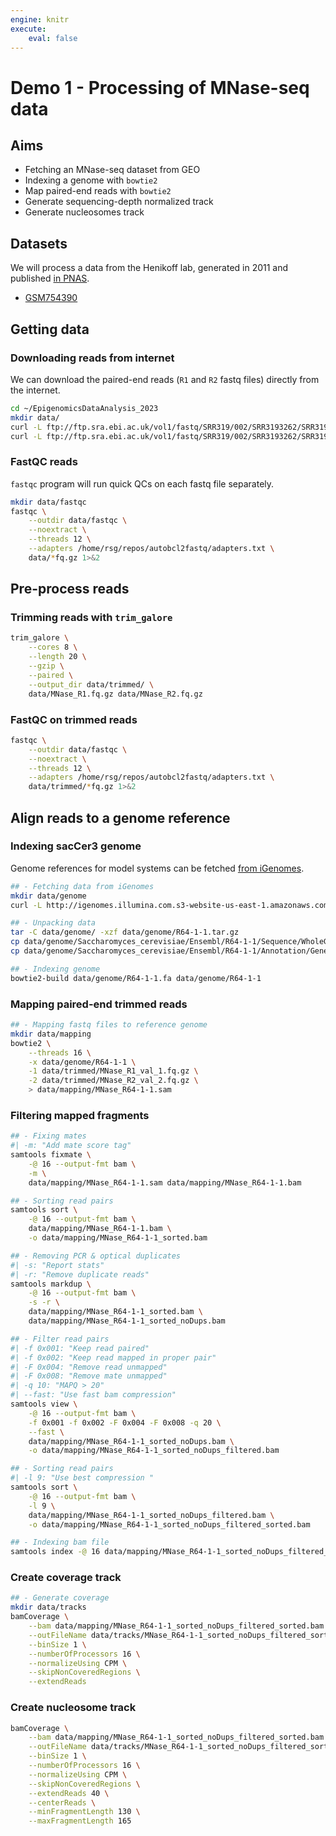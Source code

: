 ```yaml
---
engine: knitr
execute:
    eval: false
---
```


# Demo 1 - Processing of MNase-seq data

::: {.callout-note icon='true'}
## Aims

- Fetching an MNase-seq dataset from GEO 
- Indexing a genome with `bowtie2`
- Map paired-end reads with `bowtie2`
- Generate sequencing-depth normalized track
- Generate nucleosomes track
:::

::: {.callout-tip icon='true'}
## Datasets

We will process a data from the Henikoff lab, generated in 2011 and published [in PNAS](https://doi.org/10.1073/pnas.1110731108).

- [GSM754390](https://www.ncbi.nlm.nih.gov/geo/query/acc.cgi?acc=GSM754390)
:::

## Getting data

### Downloading reads from internet

We can download the paired-end reads (`R1` and `R2` fastq files) directly 
from the internet. 

```bash
cd ~/EpigenomicsDataAnalysis_2023
mkdir data/
curl -L ftp://ftp.sra.ebi.ac.uk/vol1/fastq/SRR319/002/SRR3193262/SRR3193262_1.fastq.gz -o data/MNase_R1.fq.gz
curl -L ftp://ftp.sra.ebi.ac.uk/vol1/fastq/SRR319/002/SRR3193262/SRR3193262_2.fastq.gz -o data/MNase_R2.fq.gz
```

### FastQC reads

`fastqc` program will run quick QCs on each fastq file separately. 

```bash
mkdir data/fastqc
fastqc \
    --outdir data/fastqc \
    --noextract \
    --threads 12 \
    --adapters /home/rsg/repos/autobcl2fastq/adapters.txt \
    data/*fq.gz 1>&2
```

## Pre-process reads 

### Trimming reads with `trim_galore`

```bash
trim_galore \
    --cores 8 \
    --length 20 \
    --gzip \
    --paired \
    --output_dir data/trimmed/ \
    data/MNase_R1.fq.gz data/MNase_R2.fq.gz
```

### FastQC on trimmed reads

```bash
fastqc \
    --outdir data/fastqc \
    --noextract \
    --threads 12 \
    --adapters /home/rsg/repos/autobcl2fastq/adapters.txt \
    data/trimmed/*fq.gz 1>&2
```

## Align reads to a genome reference 

### Indexing sacCer3 genome 

Genome references for model systems can be fetched [from iGenomes](https://emea.support.illumina.com/sequencing/sequencing_software/igenome.html).

```bash
## - Fetching data from iGenomes
mkdir data/genome
curl -L http://igenomes.illumina.com.s3-website-us-east-1.amazonaws.com/Saccharomyces_cerevisiae/Ensembl/R64-1-1/Saccharomyces_cerevisiae_Ensembl_R64-1-1.tar.gz -o data/genome/R64-1-1.tar.gz

## - Unpacking data 
tar -C data/genome/ -xzf data/genome/R64-1-1.tar.gz
cp data/genome/Saccharomyces_cerevisiae/Ensembl/R64-1-1/Sequence/WholeGenomeFasta/genome.fa data/genome/R64-1-1.fa
cp data/genome/Saccharomyces_cerevisiae/Ensembl/R64-1-1/Annotation/Genes/genes.gtf data/genome/R64-1-1.gtf

## - Indexing genome
bowtie2-build data/genome/R64-1-1.fa data/genome/R64-1-1
```

### Mapping paired-end trimmed reads

```bash
## - Mapping fastq files to reference genome
mkdir data/mapping
bowtie2 \
    --threads 16 \
    -x data/genome/R64-1-1 \
    -1 data/trimmed/MNase_R1_val_1.fq.gz \
    -2 data/trimmed/MNase_R2_val_2.fq.gz \
    > data/mapping/MNase_R64-1-1.sam
```

### Filtering mapped fragments

```bash
## - Fixing mates
#| -m: "Add mate score tag"
samtools fixmate \
    -@ 16 --output-fmt bam \
    -m \
    data/mapping/MNase_R64-1-1.sam data/mapping/MNase_R64-1-1.bam

## - Sorting read pairs
samtools sort \
    -@ 16 --output-fmt bam \
    data/mapping/MNase_R64-1-1.bam \
    -o data/mapping/MNase_R64-1-1_sorted.bam 

## - Removing PCR & optical duplicates
#| -s: "Report stats"
#| -r: "Remove duplicate reads"
samtools markdup \
    -@ 16 --output-fmt bam \
    -s -r \
    data/mapping/MNase_R64-1-1_sorted.bam \
    data/mapping/MNase_R64-1-1_sorted_noDups.bam 

## - Filter read pairs
#| -f 0x001: "Keep read paired"
#| -f 0x002: "Keep read mapped in proper pair"
#| -F 0x004: "Remove read unmapped"
#| -F 0x008: "Remove mate unmapped"
#| -q 10: "MAPQ > 20"
#| --fast: "Use fast bam compression"
samtools view \
    -@ 16 --output-fmt bam \
    -f 0x001 -f 0x002 -F 0x004 -F 0x008 -q 20 \
    --fast \
    data/mapping/MNase_R64-1-1_sorted_noDups.bam \
    -o data/mapping/MNase_R64-1-1_sorted_noDups_filtered.bam

## - Sorting read pairs
#| -l 9: "Use best compression "
samtools sort \
    -@ 16 --output-fmt bam \
    -l 9 \
    data/mapping/MNase_R64-1-1_sorted_noDups_filtered.bam \
    -o data/mapping/MNase_R64-1-1_sorted_noDups_filtered_sorted.bam

## - Indexing bam file
samtools index -@ 16 data/mapping/MNase_R64-1-1_sorted_noDups_filtered_sorted.bam
```

### Create coverage track

```bash
## - Generate coverage
mkdir data/tracks
bamCoverage \
    --bam data/mapping/MNase_R64-1-1_sorted_noDups_filtered_sorted.bam \
    --outFileName data/tracks/MNase_R64-1-1_sorted_noDups_filtered_sorted.CPM.bw \
    --binSize 1 \
    --numberOfProcessors 16 \
    --normalizeUsing CPM \
    --skipNonCoveredRegions \
    --extendReads
```

### Create nucleosome track

```bash
bamCoverage \
    --bam data/mapping/MNase_R64-1-1_sorted_noDups_filtered_sorted.bam \
    --outFileName data/tracks/MNase_R64-1-1_sorted_noDups_filtered_sorted.135-160bp.CPM.bw \
    --binSize 1 \
    --numberOfProcessors 16 \
    --normalizeUsing CPM \
    --skipNonCoveredRegions \
    --extendReads 40 \
    --centerReads \
    --minFragmentLength 130 \
    --maxFragmentLength 165
```
